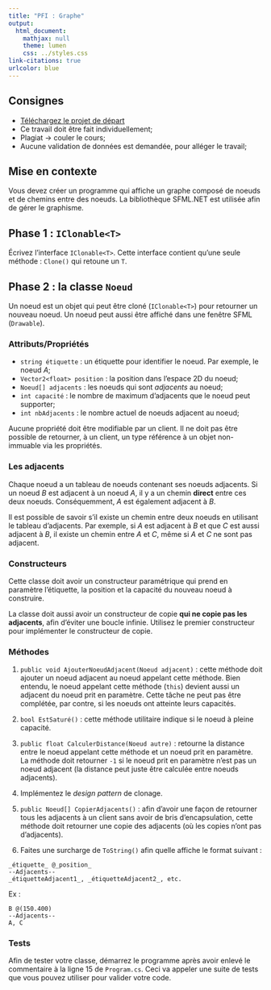 ```yaml
---
title: "PFI : Graphe"
output:
  html_document:
    mathjax: null
    theme: lumen
    css: ../styles.css
link-citations: true
urlcolor: blue
---
```


## Consignes

* [Téléchargez le projet de départ](pfi2019_depart.zip)
* Ce travail doit être fait individuellement;
* Plagiat → couler le cours;
* Aucune validation de données est demandée, pour alléger le travail;

## Mise en contexte
Vous devez créer un programme qui affiche un graphe composé de noeuds et de chemins entre des noeuds.
La bibliothèque SFML.NET est utilisée afin de gérer le graphisme.


## Phase 1 : `IClonable<T>`
Écrivez l'interface `IClonable<T>`. Cette interface contient qu'une seule méthode : `Clone()` qui retoune un `T`.

## Phase 2 : la classe `Noeud`
Un noeud est un objet qui peut être cloné (`IClonable<T>`) pour retourner un nouveau noeud. Un noeud peut aussi être affiché dans une fenêtre SFML (`Drawable`).

### Attributs/Propriétés

* `string étiquette` : un étiquette pour identifier le noeud. Par exemple, le noeud $A$;
* `Vector2<float> position` : la position dans l'espace 2D du noeud;
* `Noeud[] adjacents` : les noeuds qui sont _adjacents_ au noeud;
* `int capacité` : le nombre de maximum d'adjacents que le noeud peut supporter;
* `int nbAdjacents` : le nombre actuel de noeuds adjacent au noeud;

Aucune propriété doit être modifiable par un client. Il ne doit pas être possible de retourner, à un client, un type référence à un objet non-immuable via les propriétés.

### Les adjacents
Chaque noeud a un tableau de noeuds contenant ses noeuds adjacents. Si un noeud $B$ est adjacent à un noeud $A$, il y a un chemin **direct** entre ces deux noeuds. Conséquemment, $A$ est également adjacent à $B$.

Il est possible de savoir s'il existe un chemin entre deux noeuds en utilisant le tableau d'adjacents. Par exemple, si $A$ est adjacent à $B$ et que $C$ est aussi adjacent à $B$, il existe un chemin entre $A$ et $C$, même si $A$ et $C$ ne sont pas adjacent.

### Constructeurs
Cette classe doit avoir un constructeur paramétrique qui prend en paramètre l'étiquette, la position et la capacité du nouveau noeud à construire.

La classe doit aussi avoir un constructeur de copie **qui ne copie pas les adjacents**, afin d'éviter une boucle infinie. Utilisez le premier constructeur pour implémenter le constructeur de copie.

### Méthodes
1. `public void AjouterNoeudAdjacent(Noeud adjacent)` : cette méthode doit ajouter un noeud adjacent au noeud appelant cette méthode. Bien entendu, le noeud appelant cette méthode (`this`) devient aussi un adjacent du noeud prit en paramètre. Cette tâche ne peut pas être complétée, par contre, si les noeuds ont atteinte leurs capacités.

2. `bool EstSaturé()` : cette méthode utilitaire indique si le noeud à pleine capacité.

3. `public float CalculerDistance(Noeud autre)` : retourne la distance entre le noeud appelant cette méthode et un noeud prit en paramètre. La méthode doit retourner `-1` si le noeud prit en paramètre n'est pas un noeud adjacent (la distance peut juste être calculée entre noeuds adjacents).

4. Implémentez le _design pattern_ de clonage.

5. `public Noeud[] CopierAdjacents()` : afin d'avoir une façon de retourner tous les adjacents à un client sans avoir de bris d'encapsulation, cette méthode doit retourner une copie des adjacents (où les copies n'ont pas d'adjacents). 

6. Faites une surcharge de `ToString()` afin quelle affiche le format suivant :
```
_étiquette_ @_position_
--Adjacents--
_étiquetteAdjacent1_, _étiquetteAdjacent2_, etc.
```

Ex :
```
B @(150.400)
--Adjacents--
A, C
```

### Tests
Afin de tester votre classe, démarrez le programme après avoir enlevé le commentaire à la ligne 15 de `Program.cs`. Ceci va appeler une suite de tests que vous pouvez utiliser pour valider votre code.

